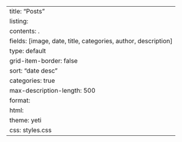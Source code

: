 ---
title: "Posts"
listing:
  contents: .
  fields: [image, date, title, categories, author, description]
  type: default
  grid-item-border: false
  sort: "date desc"
  categories: true
  max-description-length: 500
format:
  html:
    theme: yeti
    css: styles.css    
---